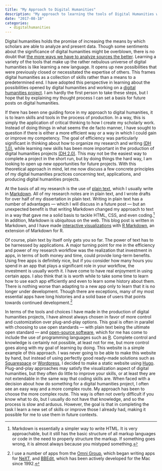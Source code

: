 ```yaml
---
title: "My Approach to Digital Humanities"
description: "My approach to learning the tools of Digital Humanities while in the midst of this process in 2017"
date: "2017-08-18"
categories:
  - digitalhumanities
---
```


Digital humanities holds the promise of increasing the means by which scholars are able to analyze and present data. Though some sentiments about the significance of digital humanities might be overblown, there is no doubt that [the more ways we have to analyze sources the better](http://dh-r.lincolnmullen.com/introduction.html). Learning a variety of the tools that make up the rather nebulous universe of digital humanities is like learning a new language. It opens up new possibilities that were previously closed or necessitated the expertise of others. This frames digital humanities as a collection of skills rather than a means to a predetermined end. I have adopted this perspective in learning about the possibilities opened by digital humanities and working on a [digital humanities project](https://jessesadler.com/project/dvdm-correspondence/). I am hardly the first person to take these steps, but I hope that by explaining my thought process I can set a basis for future posts on digital humanities.

If there has been one guiding force in my approach to digital humanities, it is to learn skills and tools in the process of production. In a way, this is simply the application of critical thinking to how I create my scholarly work. Instead of doing things in what seems the de facto manner, I have sought to question if there is either a more efficient way or a way in which I could gain or improve my competency. The goal of efficiency was particularly significant in thinking about how to organize my research and writing [(DH 1.0)](https://jessesadler.com/post/thinking-about-workflow/), while learning new skills has been more important in the production of digital humanities projects [(DH 2.0)](https://jessesadler.com/post/new-kinds-of-projects/). This may not be the easiest way to complete a project in the short run, but by doing things the hard way, I am looking to open up new opportunities for future projects. With this theoretical approach in mind, let me now discuss a few concrete principles of my digital humanities practices concerning text, applications, and producing digital humanities projects.

At the basis of all my research is the use of [plain text](https://en.wikipedia.org/wiki/Plain_text), which I usually write in [Markdown](https://daringfireball.net/projects/markdown/). All of my research notes are in plain text, and I wrote drafts for over half of my dissertation in plain text. Writing in plain text has a number of advantages --- which I will discuss in a future post --- but an unexpected benefit is that writing Markdown changed my approach to text in a way that gave me a solid basis to tackle HTML, CSS, and even coding.[^1] In addition, Markdown is ubiquitous on the web. This blog post is written in Markdown, and I have made [interactive visualizations](https://jessesadler.shinyapps.io/dvdm-correspondence/) with [R Markdown](http://rmarkdown.rstudio.com), an extension of Markdown for R.

[^1]: Markdown is essentially a simpler way to write HTML. It is very approachable, but it still has the basic structure of all markup languages or code in the need to properly structure the markup. If something goes wrong, it is almost always because you mistyped something.

Of course, plain text by itself only gets you so far. The power of text has to be harnessed by applications. A major turning point for me in the efficiency and power of my research workflow was the realization that investment in apps, in terms of both money and time, could provide long-term benefits. Using free apps is definitely nice, but if you consider how many hours you spend in an app that plays a significant role in your workflow, the investment is usually worth it. I have come to have real enjoyment in using certain apps. I also think that is is worth while to take some time to learn how to use each app efficiently and even to learn some history about them. There is nothing worse than adapting to a new app only to learn that it is no longer under development. Though there are exceptions, many of my most essential apps have long histories and a solid base of users that points towards continued development.[^2]

[^2]: I use a number of apps from the [Omni Group](https://www.omnigroup.com), which began writing apps for [NeXT](https://en.wikipedia.org/wiki/NeXT), and [BBEdit](http://www.barebones.com/products/bbedit/), which has been actively developed for the Mac since 1992.

In terms of the tools and choices I have made in the production of digital humanities projects, I have almost always chosen in favor of more control and customization over plug-and-play options. This goal is often in parallel with choosing to use open standards --- with plain text being the ultimate open standard --- and [open-source software](https://en.wikipedia.org/wiki/Open-source_software), which for me has come to include the use of programming languages such as [R](https://www.r-project.org). Complete control and knowledge is certainly not possible, at least not for me, but more control goes along with my goal of learning by doing. This website is a simple example of this approach. I was never going to be able to make this website by hand, but instead of using perfectly good ready-made solutions such as [Squarespace](https://www.squarespace.com) or [Wordpress](https://wordpress.com), I decided to make a static website using [Hugo](https://gohugo.io). Plug-and-play approaches may satisfy the visualization aspect of digital humanities, but they often do little to improve your skills, or at least they are not extendable in the same way that coding skills are. When faced with a decision about how do something for a digital humanities project, I often see an easy way and a more complex route. My approach has been to choose the more complex route. This way is often not overly difficult if you know what to do, but I usually do not have that knowledge, and so the process is slow and arduous. However, the goal is that in completing the task I learn a new set of skills or improve those I already had, making it possible for me to use them in future contexts.
